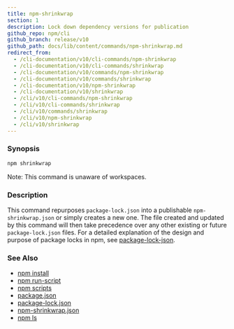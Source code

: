 ```yaml
---
title: npm-shrinkwrap
section: 1
description: Lock down dependency versions for publication
github_repo: npm/cli
github_branch: release/v10
github_path: docs/lib/content/commands/npm-shrinkwrap.md
redirect_from:
  - /cli-documentation/v10/cli-commands/npm-shrinkwrap
  - /cli-documentation/v10/cli-commands/shrinkwrap
  - /cli-documentation/v10/commands/npm-shrinkwrap
  - /cli-documentation/v10/commands/shrinkwrap
  - /cli-documentation/v10/npm-shrinkwrap
  - /cli-documentation/v10/shrinkwrap
  - /cli/v10/cli-commands/npm-shrinkwrap
  - /cli/v10/cli-commands/shrinkwrap
  - /cli/v10/commands/shrinkwrap
  - /cli/v10/npm-shrinkwrap
  - /cli/v10/shrinkwrap
---
```


### Synopsis

```bash
npm shrinkwrap
```

Note: This command is unaware of workspaces.

### Description

This command repurposes `package-lock.json` into a publishable `npm-shrinkwrap.json` or simply creates a new one. The file created and updated by this command will then take precedence over any other existing or future `package-lock.json` files. For a detailed explanation of the design and purpose of package locks in npm, see [package-lock-json](/cli/v10/configuring-npm/package-lock-json).

### See Also

- [npm install](/cli/v10/commands/npm-install)
- [npm run-script](/cli/v10/commands/npm-run-script)
- [npm scripts](/cli/v10/using-npm/scripts)
- [package.json](/cli/v10/configuring-npm/package-json)
- [package-lock.json](/cli/v10/configuring-npm/package-lock-json)
- [npm-shrinkwrap.json](/cli/v10/configuring-npm/npm-shrinkwrap-json)
- [npm ls](/cli/v10/commands/npm-ls)
